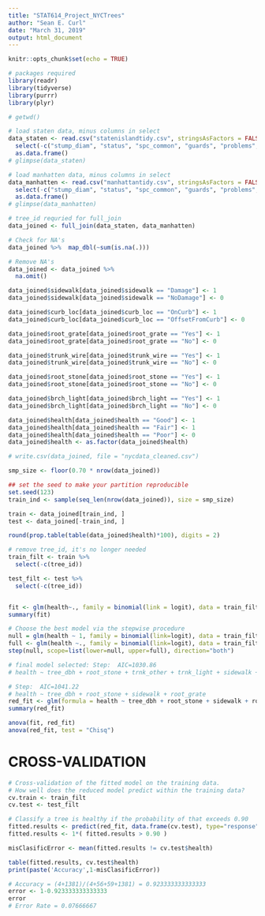 ---
title: "STAT614_Project_NYCTrees"
author: "Sean E. Curl"
date: "March 31, 2019"
output: html_document
---

```{r setup, include=FALSE}
knitr::opts_chunk$set(echo = TRUE)
```

```{r, message=FALSE}
# packages required
library(readr)
library(tidyverse)
library(purrr)
library(plyr)
```

```{r, load and clean}
# getwd()

# load staten data, minus columns in select
data_staten <- read.csv("statenislandtidy.csv", stringsAsFactors = FALSE) %>%
  select(-c("stump_diam", "status", "spc_common", "guards", "problems", "steward", "root_other", "trnk_light", "trnk_other", "brch_shoe", "brch_other", "address", "latitude", "longitude")) %>%
  as.data.frame()
# glimpse(data_staten)

# load manhatten data, minus columns in select
data_manhatten <- read.csv("manhattantidy.csv", stringsAsFactors = FALSE) %>%
  select(-c("stump_diam", "status", "spc_common", "guards", "problems", "steward", "root_other", "trnk_light", "trnk_other", "brch_shoe", "brch_other", "address", "latitude", "longitude")) %>%
  as.data.frame()
# glimpse(data_manhatten)

# tree_id requried for full_join
data_joined <- full_join(data_staten, data_manhatten)

# Check for NA's
data_joined %>%  map_dbl(~sum(is.na(.)))

# Remove NA's
data_joined <- data_joined %>%
  na.omit()

```

```{r, fix sidewalk}
data_joined$sidewalk[data_joined$sidewalk == "Damage"] <- 1
data_joined$sidewalk[data_joined$sidewalk == "NoDamage"] <- 0

data_joined$curb_loc[data_joined$curb_loc == "OnCurb"] <- 1
data_joined$curb_loc[data_joined$curb_loc == "OffsetFromCurb"] <- 0

data_joined$root_grate[data_joined$root_grate == "Yes"] <- 1
data_joined$root_grate[data_joined$root_grate == "No"] <- 0

data_joined$trunk_wire[data_joined$trunk_wire == "Yes"] <- 1
data_joined$trunk_wire[data_joined$trunk_wire == "No"] <- 0

data_joined$root_stone[data_joined$root_stone == "Yes"] <- 1
data_joined$root_stone[data_joined$root_stone == "No"] <- 0

data_joined$brch_light[data_joined$brch_light == "Yes"] <- 1
data_joined$brch_light[data_joined$brch_light == "No"] <- 0
```

```{r, change health to binomial}
data_joined$health[data_joined$health == "Good"] <- 1
data_joined$health[data_joined$health == "Fair"] <- 1
data_joined$health[data_joined$health == "Poor"] <- 0
data_joined$health <- as.factor(data_joined$health)

# write.csv(data_joined, file = "nycdata_cleaned.csv")
```

```{r, split into train and test for data_staten}
smp_size <- floor(0.70 * nrow(data_joined))

## set the seed to make your partition reproducible
set.seed(123)
train_ind <- sample(seq_len(nrow(data_joined)), size = smp_size)

train <- data_joined[train_ind, ]
test <- data_joined[-train_ind, ]
```

```{r, baseline}
round(prop.table(table(data_joined$health)*100), digits = 2)
```

```{r}
# remove tree_id, it's no longer needed
train_filt <- train %>%
  select(-c(tree_id))

test_filt <- test %>%
  select(-c(tree_id))


fit <- glm(health~., family = binomial(link = logit), data = train_filt)
summary(fit)
```

```{r}
# Choose the best model via the stepwise procedure
null = glm(health ~ 1, family = binomial(link=logit), data = train_filt)
full <- glm(health ~., family = binomial(link=logit), data = train_filt)
step(null, scope=list(lower=null, upper=full), direction="both")

# final model selected: Step:  AIC=1030.86
# health ~ tree_dbh + root_stone + trnk_other + trnk_light + sidewalk + root_other
```

```{r, reduced model}
# Step:  AIC=1041.22
# health ~ tree_dbh + root_stone + sidewalk + root_grate
red_fit <- glm(formula = health ~ tree_dbh + root_stone + sidewalk + root_grate, family = binomial(link = logit), data = train_filt)
summary(red_fit)
```

```{r}
anova(fit, red_fit)
anova(red_fit, test = "Chisq")
```

# CROSS-VALIDATION
```{r}
# Cross-validation of the fitted model on the training data.
# How well does the reduced model predict within the training data?
cv.train <- train_filt
cv.test <- test_filt

# Classify a tree is healthy if the probability of that exceeds 0.90
fitted.results <- predict(red_fit, data.frame(cv.test), type="response" )
fitted.results <- 1*( fitted.results > 0.90 )

misClasificError <- mean(fitted.results != cv.test$health)

table(fitted.results, cv.test$health)
print(paste('Accuracy',1-misClasificError))

# Accuracy = (4+1381)/(4+56+59+1381) = 0.923333333333333
error <- 1-0.923333333333333
error
# Error Rate = 0.07666667
```


```{r}

```

